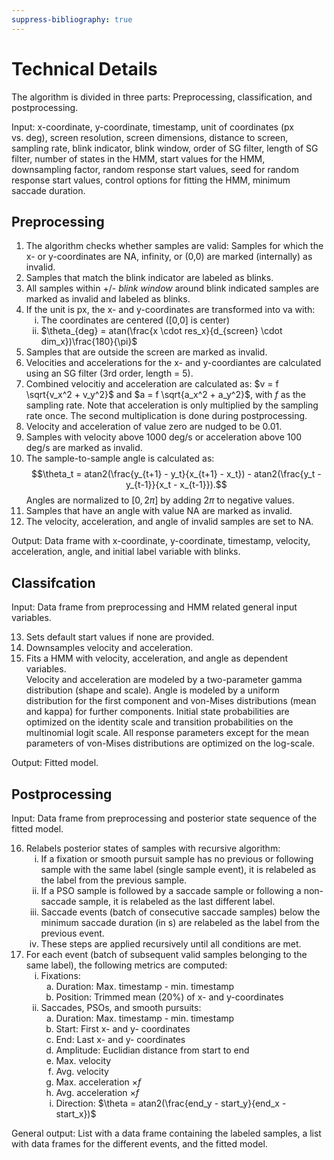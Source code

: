 ```yaml
---
suppress-bibliography: true
---
```


# Technical Details
The algorithm is divided in three parts: Preprocessing, classification, and postprocessing.  

Input: x-coordinate, y-coordinate, timestamp, unit of coordinates (px vs. deg), screen resolution, screen dimensions, distance to screen, sampling rate, blink indicator, blink window, order of SG filter, length of SG filter, number of states in the HMM, start values for the HMM, downsampling factor, random response start values, seed for random response start values, control options for fitting the HMM, minimum saccade duration.

## Preprocessing

(@) The algorithm checks whether samples are valid: Samples for which the x- or y-coordinates are NA, infinity, or (0,0) are marked (internally) as invalid.
(@) Samples that match the blink indicator are labeled as blinks.
(@) All samples within +/- *blink window* around blink indicated samples are marked as invalid and labeled as blinks.
(@) If the unit is px, the x- and y-coordinates are transformed into va with: 
    i. The coordinates are centered ([0,0] is center)
    ii. $\theta_{deg} = atan(\frac{x \cdot res_x}{d_{screen} \cdot dim_x})\frac{180}{\pi}$
(@) Samples that are outside the screen are marked as invalid.
(@) Velocities and accelerations for the x- and y-coordiantes are calculated using an SG filter (3rd order, length = 5).
(@) Combined velocitiy and acceleration are calculated as: $v = f \sqrt{v_x^2 + v_y^2}$ and $a = f \sqrt{a_x^2 + a_y^2}$, with $f$ as the sampling rate. Note that acceleration is only multiplied by the sampling rate once. The second multiplication is done during postprocessing.
(@) Velocity and acceleration of value zero are nudged to be 0.01.
(@) Samples with velocity above 1000 deg/s or acceleration above 100 deg/s are marked as invalid.
(@) The sample-to-sample angle is calculated as: 
$$\theta_t = atan2(\frac{y_{t+1} - y_t}{x_{t+1} - x_t}) - atan2(\frac{y_t - y_{t-1}}{x_t - x_{t-1}}).$$ 
Angles are normalized to $[0,2\pi]$ by adding $2\pi$ to negative values.
(@) Samples that have an angle with value NA are marked as invalid.
(@) The velocity, acceleration, and angle of invalid samples are set to NA.  

Output: Data frame with x-coordinate, y-coordinate, timestamp, velocity, acceleration, angle, and initial label variable with blinks.

## Classifcation
Input: Data frame from preprocessing and HMM related general input variables.  

(@) Sets default start values if none are provided. 
(@) Downsamples velocity and acceleration.
(@) Fits a HMM with velocity, acceleration, and angle as dependent variables.  
Velocity and acceleration are modeled by a two-parameter gamma distribution (shape and scale). Angle is modeled by a uniform distribution for the first component and von-Mises distributions (mean and kappa) for further components. Initial state probabilities are optimized on the identity scale and transition probabilities on the multinomial logit scale. All response parameters except for the mean parameters of von-Mises distributions are optimized on the log-scale.  

Output: Fitted model.

## Postprocessing
Input: Data frame from preprocessing and posterior state sequence of the fitted model.

(@) Relabels posterior states of samples with recursive algorithm:
    i. If a fixation or smooth pursuit sample has no previous or following sample with the same label (single sample event), 
it is relabeled as the label from the previous sample.
    ii. If a PSO sample is followed by a saccade sample or following a non-saccade sample,
it is relabeled as the last different label.
    iii. Saccade events (batch of consecutive saccade samples) below the minimum saccade duration (in s) are relabeled as the label from the previous event.
    iv. These steps are applied recursively until all conditions are met.
(@) For each event (batch of subsequent valid samples belonging to the same label), the following metrics are computed:
    i. Fixations:
        a. Duration: Max. timestamp - min. timestamp
        b. Position: Trimmed mean (20%) of x- and y-coordinates
    ii. Saccades, PSOs, and smooth pursuits:
        a. Duration: Max. timestamp - min. timestamp
        b. Start: First x- and y- coordinates
        c. End: Last x- and y- coordinates
        d. Amplitude: Euclidian distance from start to end
        e. Max. velocity
        f. Avg. velocity
        g. Max. acceleration $\times f$
        h. Avg. acceleration $\times f$
        i. Direction: $\theta = atan2(\frac{end_y - start_y}{end_x - start_x})$
        
General output: List with a data frame containing the labeled samples, a list with data frames for the different events,
and the fitted model.